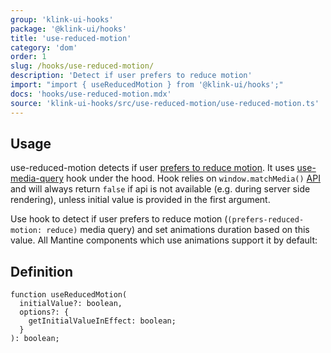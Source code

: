 ```yaml
---
group: 'klink-ui-hooks'
package: '@klink-ui/hooks'
title: 'use-reduced-motion'
category: 'dom'
order: 1
slug: /hooks/use-reduced-motion/
description: 'Detect if user prefers to reduce motion'
import: "import { useReducedMotion } from '@klink-ui/hooks';"
docs: 'hooks/use-reduced-motion.mdx'
source: 'klink-ui-hooks/src/use-reduced-motion/use-reduced-motion.ts'
---
```



## Usage

use-reduced-motion detects if user [prefers to reduce motion](https://developer.mozilla.org/en-US/docs/Web/CSS/@media/prefers-reduced-motion).
It uses [use-media-query](/hooks/use-media-query/) hook under the hood.
Hook relies on `window.matchMedia()` [API](https://developer.mozilla.org/en-US/docs/Web/API/Window/matchMedia)
and will always return `false` if api is not available (e.g. during server side rendering), unless initial value is provided in the first argument.

Use hook to detect if user prefers to reduce motion (`(prefers-reduced-motion: reduce)` media query) and set animations duration based on this value.
All Mantine components which use animations support it by default:

<Demo data={HooksDemos.useReducedMotionDemo} />

## Definition

```tsx
function useReducedMotion(
  initialValue?: boolean,
  options?: {
    getInitialValueInEffect: boolean;
  }
): boolean;
```
